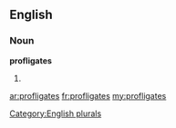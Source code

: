 ==English==

===Noun===
'''profligates'''

# {{plural of|[[profligate]]}}

[[Category:English plurals]]

[[ar:profligates]]
[[fr:profligates]]
[[my:profligates]]